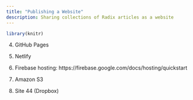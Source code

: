 ```yaml
---
title: "Publishing a Website"
description: Sharing collections of Radix articles as a website
---
```


```r
library(knitr)
```



4) GitHub Pages

5) Netlify

5) Firebase hosting: https://firebase.google.com/docs/hosting/quickstart

6) Amazon S3

7) Site 44 (Dropbox)